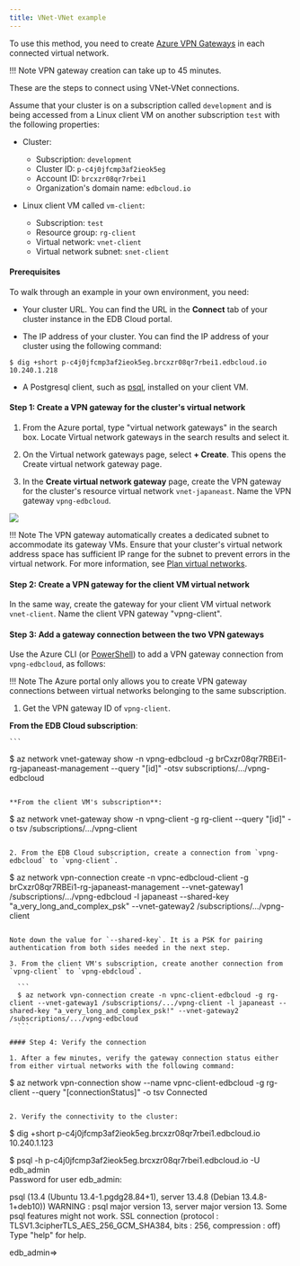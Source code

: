 ```yaml
---
title: VNet-VNet example
---
```


To use this method, you need to create [Azure VPN Gateways](https://docs.microsoft.com/en-us/azure/vpn-gateway/vpn-gateway-about-vpngateways) in each connected virtual network.  

!!! Note
    VPN gateway creation can take up to 45 minutes. 
    
These are the steps to connect using VNet-VNet connections. 

Assume that your cluster is on a subscription called `development` and is being accessed from a Linux client VM on another subscription `test` with the following properties:

- Cluster:
  - Subscription: `development`
  - Cluster ID: `p-c4j0jfcmp3af2ieok5eg` 
  - Account ID: `brcxzr08qr7rbei1` 
  - Organization's domain name: `edbcloud.io` 


- Linux client VM called `vm-client`:
  - Subscription: `test`
  - Resource group: `rg-client`
  - Virtual network: `vnet-client`
  - Virtual network subnet: `snet-client`

#### Prerequisites

To walk through an example in your own environment, you need:

- Your cluster URL. You can find the URL in the **Connect** tab of your cluster instance in the EDB Cloud portal.
 
- The IP address of your cluster. You can find the IP address of your cluster using the following command:

 ```
 $ dig +short p-c4j0jfcmp3af2ieok5eg.brcxzr08qr7rbei1.edbcloud.io 
 10.240.1.218
 ```
 
- A Postgresql client, such as [psql](https://www.postgresql.org/download/), installed on your client VM.

#### Step 1: Create a VPN gateway for the cluster's virtual network
 
1. From the Azure portal, type "virtual network gateways" in the search box. Locate Virtual network gateways in the search results and select it.

1. On the Virtual network gateways page, select **+ Create**. This opens the Create virtual network gateway page.

1. In the **Create virtual network gateway** page, create the VPN gateway for the cluster's resource virtual network `vnet-japaneast`. Name the VPN gateway `vpng-edbcloud`.

 ![](../images/image8.png)

!!! Note
    The VPN gateway automatically creates a dedicated subnet to accommodate its gateway VMs. Ensure that your cluster's virtual network address space has sufficient IP range for the subnet to prevent errors in the virtual network. For more information, see [Plan virtual networks](https://docs.microsoft.com/en-us/azure/virtual-network/virtual-network-vnet-plan-design-arm#subnets).

#### Step 2: Create a VPN gateway for the client VM virtual network

In the same way, create the gateway for your client VM virtual network `vnet-client`. Name the client VPN gateway "vpng-client".

#### Step 3: Add a gateway connection between the two VPN gateways

Use the Azure CLI (or [PowerShell](https://docs.microsoft.com/en-us/azure/vpn-gateway/vpn-gateway-vnet-vnet-rm-ps)) to add a VPN gateway connection from `vpng-edbcloud`, as follows:

!!! Note
    The Azure portal only allows you to create VPN gateway connections between virtual networks belonging to the same subscription.

1. Get the VPN gateway ID of `vpng-client`.

 **From the EDB Cloud subscription**:

    ```
   $ az network vnet-gateway show -n vpng-edbcloud -g brCxzr08qr7RBEi1-rg-japaneast-management --query "[id]" -otsv
   subscriptions/.../vpng-edbcloud
   ```

 **From the client VM's subscription**:

   ```
   $ az network vnet-gateway show -n vpng-client -g rg-client --query "[id]" -o tsv
   /subscriptions/.../vpng-client
   ```

2. From the EDB Cloud subscription, create a connection from `vpng-edbcloud` to `vpng-client`.

  ```
  $ az network vpn-connection create -n vpnc-edbcloud-client -g brCxzr08qr7RBEi1-rg-japaneast-management --vnet-gateway1 /subscriptions/.../vpng-edbcloud -l japaneast --shared-key "a_very_long_and_complex_psk" \--vnet-gateway2 /subscriptions/.../vpng-client

  ```

 Note down the value for `--shared-key`. It is a PSK for pairing authentication from both sides needed in the next step.

3. From the client VM's subscription, create another connection from `vpng-client` to `vpng-ebdcloud`.

    ```
    $ az network vpn-connection create -n vpnc-client-edbcloud -g rg-client --vnet-gateway1 /subscriptions/.../vpng-client -l japaneast --shared-key "a_very_long_and_complex_psk!" --vnet-gateway2 /subscriptions/.../vpng-edbcloud
    ```

#### Step 4: Verify the connection

1. After a few minutes, verify the gateway connection status either from either virtual networks with the following command:

 ```
 $ az network vpn-connection show --name vpnc-client-edbcloud -g rg-client --query "[connectionStatus]" -o tsv
Connected
 ```

2. Verify the connectivity to the cluster:

 ```
 $ dig +short p-c4j0jfcmp3af2ieok5eg.brcxzr08qr7rbei1.edbcloud.io 
 10.240.1.123 
       
 $ psql -h p-c4j0jfcmp3af2ieok5eg.brcxzr08qr7rbei1.edbcloud.io -U edb_admin      
 Password for user edb_admin: 
 
 psql (13.4 (Ubuntu 13.4-1.pgdg28.84+1), server 13.4.8 (Debian 13.4.8-1+deb10)) 
 WARNING : psql major version 13, server major version 13. Some psql features might not work. 
 SSL connection (protocol : TLSV1.3cipherTLS_AES_256_GCM_SHA384, bits : 256, compression : off) Type "help" for help. 
 
 edb_admin=>
 
 ```

